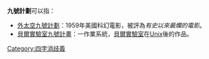 '''九號計劃'''可以指：
* [[外太空九號計劃|外太空九號計劃]]：1959年美國科幻電影，被評為''有史以來最爛的電影''。
*  [[貝爾實驗室九號計畫|貝爾實驗室九號計畫]]：一作業系統，[[貝爾實驗室|貝爾實驗室]]在[[Unix|Unix]]後的作品。

{{disambig}}

[[Category:四字消歧義|Category:四字消歧義]]